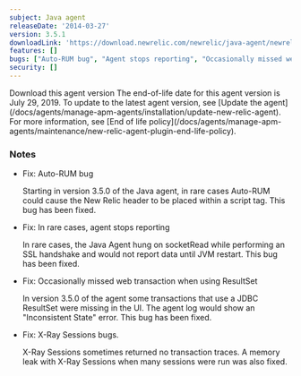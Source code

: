 ```yaml
---
subject: Java agent
releaseDate: '2014-03-27'
version: 3.5.1
downloadLink: 'https://download.newrelic.com/newrelic/java-agent/newrelic-agent/3.5.1/'
features: []
bugs: ["Auto-RUM bug", "Agent stops reporting", "Occasionally missed web transaction when using ResultSet", "X-Ray Sessions bugs"]
security: []
---
```

<ButtonGroup>
  <ButtonLink
    role="button"
    to="https://download.newrelic.com/newrelic/java-agent/newrelic-agent/3.5.1/"
    variant="primary"
  >
    Download this agent version
  </ButtonLink>
</ButtonGroup>

<Callout variant="important">
  The end-of-life date for this agent version is July 29, 2019. To update to the latest agent version, see [Update the agent](/docs/agents/manage-apm-agents/installation/update-new-relic-agent). For more information, see [End of life policy](/docs/agents/manage-apm-agents/maintenance/new-relic-agent-plugin-end-life-policy).
</Callout>

### Notes

* Fix: Auto-RUM bug

  Starting in version 3.5.0 of the Java agent, in rare cases Auto-RUM could cause the New Relic header to be placed within a script tag. This bug has been fixed.
* Fix: In rare cases, agent stops reporting

  In rare cases, the Java Agent hung on socketRead while performing an SSL handshake and would not report data until JVM restart. This bug has been fixed.
* Fix: Occasionally missed web transaction when using ResultSet

  In version 3.5.0 of the agent some transactions that use a JDBC ResultSet were missing in the UI. The agent log would show an "Inconsistent State" error. This bug has been fixed.
* Fix: X-Ray Sessions bugs.

  X-Ray Sessions sometimes returned no transaction traces. A memory leak with X-Ray Sessions when many sessions were run was also fixed.
